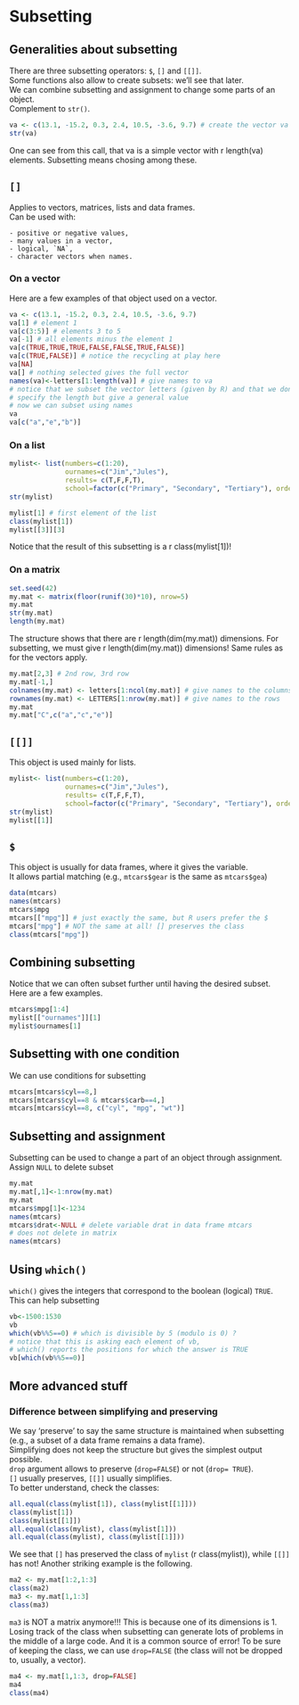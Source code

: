 # Subsetting {#subset}

## Generalities about subsetting
There are three subsetting operators: `$`, `[]` and `[[]]`.  
Some functions also allow to create subsets: we'll see that later.  
We can combine subsetting and assignment to change some parts of an object.  
Complement to `str()`.
```r
va <- c(13.1, -15.2, 0.3, 2.4, 10.5, -3.6, 9.7) # create the vector va
str(va)
```

One can see from this call, that va is a simple vector with r length(va) elements. Subsetting means chosing among these.

## `[]`
Applies to vectors, matrices, lists and data frames.  
Can be used with:

    - positive or negative values,
    - many values in a vector,
    - logical, `NA`,
    - character vectors when names.

### On a vector
Here are a few examples of that object used on a vector.

```r
va <- c(13.1, -15.2, 0.3, 2.4, 10.5, -3.6, 9.7)
va[1] # element 1
va[c(3:5)] # elements 3 to 5
va[-1] # all elements minus the element 1
va[c(TRUE,TRUE,TRUE,FALSE,FALSE,TRUE,FALSE)] 
va[c(TRUE,FALSE)] # notice the recycling at play here
va[NA] 
va[] # nothing selected gives the full vector
names(va)<-letters[1:length(va)] # give names to va
# notice that we subset the vector letters (given by R) and that we don't
# specify the length but give a general value
# now we can subset using names
va
va[c("a","e","b")]

```
### On a list
```r
mylist<- list(numbers=c(1:20), 
              ournames=c("Jim","Jules"), 
              results= c(T,F,F,T), 
              school=factor(c("Primary", "Secondary", "Tertiary"), ordered=TRUE))
str(mylist)

mylist[1] # first element of the list
class(mylist[1])
mylist[[3]][3]
```
Notice that the result of this subsetting is a r class(mylist[1])!

### On a matrix

```r
set.seed(42)
my.mat <- matrix(floor(runif(30)*10), nrow=5)
my.mat
str(my.mat)
length(my.mat)
```
The structure shows that there are r length(dim(my.mat)) dimensions. For subsetting, we must give r length(dim(my.mat)) dimensions! Same rules as for the vectors apply.

```r
my.mat[2,3] # 2nd row, 3rd row
my.mat[-1,]
colnames(my.mat) <- letters[1:ncol(my.mat)] # give names to the columns
rownames(my.mat) <- LETTERS[1:nrow(my.mat)] # give names to the rows
my.mat
my.mat["C",c("a","c","e")]
```

## `[[]]`
This object is used mainly for lists.

```r
mylist<- list(numbers=c(1:20), 
              ournames=c("Jim","Jules"), 
              results= c(T,F,F,T), 
              school=factor(c("Primary", "Secondary", "Tertiary"), ordered=TRUE))
str(mylist)
mylist[[1]]
```


## `$`
This object is usually for data frames, where it gives the variable.  
It allows partial matching (e.g., `mtcars$gear` is the same as `mtcars$gea`)

```r
data(mtcars)
names(mtcars)
mtcars$mpg
mtcars[["mpg"]] # just exactly the same, but R users prefer the $
mtcars["mpg"] # NOT the same at all! [] preserves the class
class(mtcars["mpg"])
```

## Combining subsetting
Notice that we can often subset further until having the desired subset. Here are a few examples.
```r
mtcars$mpg[1:4]
mylist[["ournames"]][1]
mylist$ournames[1]

```



## Subsetting  with one condition
We can use conditions for subsetting
```r
mtcars[mtcars$cyl==8,]
mtcars[mtcars$cyl==8 & mtcars$carb==4,]
mtcars[mtcars$cyl==8, c("cyl", "mpg", "wt")]

```

## Subsetting and assignment
Subsetting can be used to change a part of an object through assignment.  Assign `NULL` to delete subset
```r
my.mat
my.mat[,1]<-1:nrow(my.mat)
my.mat
mtcars$mpg[1]<-1234
names(mtcars)
mtcars$drat<-NULL # delete variable drat in data frame mtcars
# does not delete in matrix
names(mtcars)

```



## Using `which()`
`which()` gives the integers that correspond to the boolean (logical) `TRUE`.  
This can help subsetting
```r
vb<-1500:1530
vb
which(vb%%5==0) # which is divisible by 5 (modulo is 0) ?
# notice that this is asking each element of vb, 
# which() reports the positions for which the answer is TRUE 
vb[which(vb%%5==0)] 
```

## More advanced stuff

### Difference between simplifying and preserving
We say 'preserve' to say the same structure is maintained when subsetting (e.g., a subset of a data frame remains a data frame).  
Simplifying does not keep the structure but gives the simplest output possible.  
`drop` argument allows to preserve (`drop=FALSE`) or not (`drop= TRUE`).  
`[]` usually preserves, `[[]]` usually simplifies.  
To better understand, check the classes:
```r
all.equal(class(mylist[1]), class(mylist[[1]]))
class(mylist[1])
class(mylist[[1]])
all.equal(class(mylist), class(mylist[1]))
all.equal(class(mylist), class(mylist[[1]]))
```

We see that `[]` has preserved the class of `mylist` (r class(mylist)), while `[[]]` has not! 
Another striking example is the following.
```r
ma2 <- my.mat[1:2,1:3]
class(ma2)
ma3 <- my.mat[1,1:3]
class(ma3)
```
`ma3` is NOT a matrix anymore!!! This is because one of its dimensions is 1.
Losing track of the class when subsetting can generate lots of problems in the middle of a large code. And it is a common source of error!
To be sure of keeping the class, we can use `drop=FALSE` (the class will not be dropped to, usually, a vector).
```r
ma4 <- my.mat[1,1:3, drop=FALSE]
ma4
class(ma4)
```

